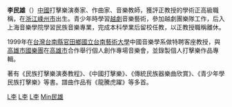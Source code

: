 '''李民雄'''（{{bd|1932年|1月23日|2009年|1月2日|catIdx=Li李民雄}}）[[中國|中國]]打擊樂演奏家、作曲家、音樂教師，獲評正教授的學術正高級職稱，在[[浙江|浙江]][[嵊州市|嵊州市]]出生。青少年時學習[[越劇|越劇]]音樂藝術，參加越劇團樂隊工作，后入上海音樂學院學習民族音樂專業，完成本科學業后留校任教，以正教授職稱離休。

1999年在[[台灣|台灣]][[台南縣|台南縣]][[官田區|官田鄉]][[國立台南藝術大學|國立台南藝術大學]]中國音樂學系做特聘客座教授，與[[高雄市國樂團|高雄市國樂團]]在[[高雄市|高雄市]]合作舉行個人創作專場音樂會，並錄製個人打擊樂作品專輯。

著有《民族打擊樂演奏教程》、《中國打擊樂》、《傳統民族器樂曲欣賞》、《青少年學民族打擊樂》等書。譜曲作品有《龍騰虎躍》等多首。

{{DEFAULTSORT:Li李民雄}}
[[Category:中國音樂家|L李]]
[[Category:中國作曲家|L李]]
[[Category:嵊州人|L李]]
[[Category:李姓|Min民雄]]